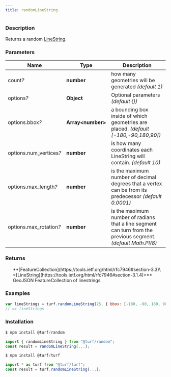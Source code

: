 ```yaml
---
title: randomLineString
---
```



### Description

Returns a random [LineString](https://tools.ietf.org/html/rfc7946#section-3.1.4).

### Parameters

| Name                         | Type               | Description                                                                                                    |
| ---------------------------- | ------------------ | -------------------------------------------------------------------------------------------------------------- |
| count<i>?</i>                | **number**         | how many geometries will be generated _(default 1)_                                                            |
| options<i>?</i>              | **Object**         | Optional parameters _(default \{})_                                                                            |
| options.bbox<i>?</i>         | **Array\<number>** | a bounding box inside of which geometries are placed. _(default [-180,-90,180,90])_                            |
| options.num_vertices<i>?</i> | **number**         | is how many coordinates each LineString will contain. _(default 10)_                                           |
| options.max_length<i>?</i>   | **number**         | is the maximum number of decimal degrees that a vertex can be from its predecessor _(default 0.0001)_          |
| options.max_rotation<i>?</i> | **number**         | is the maximum number of radians that a line segment can turn from the previous segment. _(default Math.PI/8)_ |

### Returns

<ul>
  **[FeatureCollection](https://tools.ietf.org/html/rfc7946#section-3.3)\<[LineString](https://tools.ietf.org/html/rfc7946#section-3.1.4)>** GeoJSON FeatureCollection of linestrings

</ul>

### Examples

```javascript
var lineStrings = turf.randomLineString(25, { bbox: [-180, -90, 180, 90] });
// => lineStrings
```

### Installation

```javascript
$ npm install @turf/random

import { randomLineString } from "@turf/random";
const result = randomLineString(...);
```

```javascript
$ npm install @turf/turf

import * as turf from "@turf/turf";
const result = turf.randomLineString(...);
```
